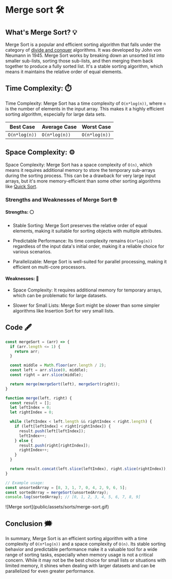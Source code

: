 # Merge sort 🛠️

## What's Merge Sort? 💡
Merge Sort is a popular and efficient sorting algorithm that falls 
under the category of [divide and conquer](https://en.wikipedia.org/wiki/Divide-and-conquer_algorithm#:~:text=The%20divide%2Dand%2Dconquer%20paradigm,to%20solve%20the%20given%20problem.) algorithms. It was developed 
by John von Neumann in 1945. Merge Sort works by breaking down an unsorted 
list into smaller sub-lists, sorting those sub-lists, and then merging them 
back together to produce a fully sorted list. It's a stable sorting algorithm, 
which means it maintains the relative order of equal elements.


## Time Complexity: ⏱️ 
Time Complexity: Merge Sort has a time complexity of `O(n*log(n))`, 
where `n` is the number of elements in the input array. 
This makes it a highly efficient sorting algorithm, especially for large data sets.

| Best Case  | Average Case  | Worst Case |
| ---------- | ------------- | ---------- |
|   `O(n*log(n))`   |   `O(n*log(n))`    |  `O(n*log(n))`  |

## Space Complexity: ⚙️ 
Space Complexity: Merge Sort has a space complexity of `O(n)`, 
which means it requires additional memory to store the temporary 
sub-arrays during the sorting process. This can be a drawback for 
very large input arrays, but it's more memory-efficient than some
other sorting algorithms like [Quick Sort](quick-sort).


### Strengths and Weaknesses of Merge Sort 🤓
#### Strengths: ⚪️

- Stable Sorting: Merge Sort preserves the relative order of 
equal elements, making it suitable for sorting objects with multiple attributes.

- Predictable Performance: Its time complexity remains `O(n*log(n))` 
regardless of the input data's initial order, making it a reliable 
choice for various scenarios.

- Parallelizable: Merge Sort is well-suited for parallel processing, 
making it efficient on multi-core processors.

#### Weaknesses: 🔴

- Space Complexity: It requires additional memory for 
temporary arrays, which can be problematic for large datasets.

- Slower for Small Lists: Merge Sort might be slower 
than some simpler algorithms like Insertion Sort for very small lists.

## Code 🖋
```js filename="merge-sort.js" copy
const mergeSort = (arr) => {
  if (arr.length <= 1) {
    return arr;
  }

  const middle = Math.floor(arr.length / 2);
  const left = arr.slice(0, middle);
  const right = arr.slice(middle);

  return merge(mergeSort(left), mergeSort(right));
}

function merge(left, right) {
  const result = [];
  let leftIndex = 0;
  let rightIndex = 0;

  while (leftIndex < left.length && rightIndex < right.length) {
    if (left[leftIndex] < right[rightIndex]) {
      result.push(left[leftIndex]);
      leftIndex++;
    } else {
      result.push(right[rightIndex]);
      rightIndex++;
    }
  }

  return result.concat(left.slice(leftIndex), right.slice(rightIndex));
}

// Example usage:
const unsortedArray = [8, 3, 1, 7, 0, 4, 2, 9, 6, 5];
const sortedArray = mergeSort(unsortedArray);
console.log(sortedArray); // [0, 1, 2, 3, 4, 5, 6, 7, 8, 9]
```


<div className="border border-black rounded-sm">
![Merge sort](public/assets/sorts/merge-sort.gif)
</div>


## Conclusion 🗯️
In summary, Merge Sort is an efficient sorting algorithm with
a time complexity of `O(n*log(n))` and a space complexity of `O(n)`. 
Its stable sorting behavior and predictable performance make it a 
valuable tool for a wide range of sorting tasks, especially when 
memory usage is not a critical concern. While it may not be the best 
choice for small lists or situations with limited memory, it shines 
when dealing with larger datasets and can be parallelized for even 
greater performance.